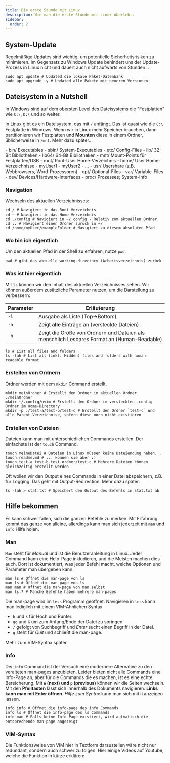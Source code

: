 ```yaml
---
title: Die erste Stunde mit Linux
description: Wie man die erste Stunde mit Linux überlebt.
sidebar:
  order: 2
---
```


## System-Update

Regelmäßige Updates sind wichtig, um potentielle Sicherheitsrisiken zu minimieren. Im Gegensatz zu Windows Update behindert uns der Update-Prozess in Linux nicht und dauert auch nicht aufwärts von Stunden...

```shell
sudo apt update # Updated die lokale Paket-Datenbank
sudo apt upgrade -y # Updated alle Pakete mit neueren Versionen
```

## Dateisystem in a Nutshell

In Windows sind auf dem obersten Level des Dateisystems die "Festplatten" wie `C:\`, `D:\` und so weiter.

In Linux gibt es ein Dateisystem, das mit `/` anfängt. Das ist quasi wie die `C:\` Festplatte in Windows. Wenn wir in Linux mehr Speicher brauchen, dann partitionieren wir Festplatten und **Mounten** diese in einem Ordner, üblicherweise in `/mnt`. Mehr dazu später...


<FileTree>
- bin/ Executables
- sbin/ System-Executables
- etc/ Config-Files
- lib/ 32-Bit Bibliotheken
- lib64/ 64-Bit Bibliotheken
- mnt/ Mount-Points für Festplatten/USB
- root/ Root-User Home-Verzeichnis
- home/ User Home-Verzeichnisse
  - myUser1
  - myUser2
  - ...
- usr/ Usershare (z.B. Webbrowsers, Word-Prozessoren)
- opt/ Optional-Files
- var/ Variable-Files
- dev/ Devices/Hardware-Interfaces
- proc/ Prozesses; System-Info
</FileTree>

### Navigation

Wechseln des aktuellen Verzeichnisses:

```shell
cd / # Navigiert in das Root-Verzeichnis
cd ~ # Navigiert in das Home-Verzeichnis
cd ./config # Navigiert in ~/.config - Relativ zum aktuellen Ordner
cd .. # Navigiert einen Ordner zurück in ~/
cd /home/myUser/exampleFolder # Navigiert zu diesem absoluten Pfad
```

### Wo bin ich eigentlich

Um den aktuellen Pfad in der Shell zu erfahren, nutze `pwd`.

```shell
pwd # gibt das aktuelle working-directory (Arbeitsverzeichnis) zurück
```

### Was ist hier eigentlich

Mit `ls` können wir den Inhalt des aktuellen Verzeichnisses sehen. Wir können außerdem zusätzliche Parameter nutzen, um die Darstellung zu verbessern:


| Parameter | Erläuterung                                                                                |
| --------- | ------------------------------------------------------------------------------------------ |
| `-l`      | Ausgabe als Liste (Top->Bottom)                                                            |
| `-a`      | Zeigt **alle** Einträge an (versteckte Dateien)                                            |
| `-h`      | Zeigt die Größe von Ordnern und Dateien als menschlich Lesbares Format an (Human-Readable) |

```shell
ls # List all files and folders
ls -lah # List all (inkl. Hidden) files and folders with human-readable format
```

### Erstellen von Ordnern

Ordner werden mit dem `mkdir` Command erstellt.

```shell
mkdir meinOrdner # Erstellt den Ordner im aktuellen Ordner ./meinOrdner
mkdir ~/.config/nvim # Erstellt den Ordner im versteckten .config Ordner im Home-Directory
mkdir -p ./test-a/test-b/test-c # Erstellt den Ordner `test-c` und alle Parent-Verzeichnise, sofern diese noch nicht existieren
```

### Erstellen von Dateien

Dateien kann man mit unterschiedlichen Commands erstellen. Der einfachste ist der `touch` Command.

```shell
touch meineDatei # Dateien in Linux müssen keine Dateiendung haben...
touch readme.md # ... können sie aber :)
touch test-a test-b test-ordner/test-c # Mehrere Dateien können gleichzeitig erstellt werden
```

Oft wollen wir den Output eines Commands in einer Datei abspeichern, z.B. für Logging. Das geht mit Output-Redirection. Mehr dazu später.

```shell
ls -lah > stat.txt # Speichert den Output des Befehls in stat.txt ab
```

## Hilfe bekommen

Es kann schwer fallen, sich die ganzen Befehle zu merken. Mit Erfahrung kommt das ganze von alleine, allerdings kann man sich jederzeit mit `man` und `info` Hilfe holen.

### Man

`Man` steht für *Manual* und ist die Benutzeranleitung in Linux. Jeder Command kann eine Help-Page inkludieren, und die Meisten machen dies auch. Dort ist dokumentiert, was jeder Befehl macht, welche Optionen und Parameter man übergeben kann.

```shell
man ls # Öffnet die man-page von ls
man ls # Öffnet die man-page von ls
man man # Öffnet die man-page von man selbst
man ls.7 # Manche Befehle haben mehrere man-pages
```

Die man-page wird im `less` Programm geöffnet. Navigieren in `less` kann man lediglich mit einem VIM-Ähnlichen Syntax.

- `h` und `k` für Hoch und Runter.
- `gg` und `G` um zum Anfang/Ende der Datei zu springen.
- `/` gefolgt von Suchbegriff und *Enter* sucht einen Begriff in der Datei.
- `q` steht für *Quit* und schließt die man-page.

Mehr zum VIM-Syntax später.

### Info

Der `info` Command ist der Versuch eine modernere Alternative zu den veralteten man-pages anzubieten. Leider bieten nicht alle Commands eine Info-Page an, aber für die Commands die es machen, ist es eine echte Bereicherung. Mit **`n` (next) und `p` (previous)** können wir die Seiten wechseln. Mit den **Pfeiltasten** lässt sich innerhalb des Dokuments navigieren. **Links kann man mit Enter öffnen**. *Hilfe zum Syntax* kann man sich mit `H` anzeigen lassen.

```shell
info info # Öffnet die info-page des info Commands
info ls # Öffnet die info-page des ls Commands
info man # Falls keine Info-Page existiert, wird autmatisch die entsprechende man-page angezeigt
```

### VIM-Syntax

Die Funktionsweise von VIM hier in Textform darzustellen wäre nicht nur redundant, sondern auch schwer zu folgen. Hier einige Videos auf Youtube, welche die Funktion in kürze erklären:


<CardGrid>
  <LinkCard title="VIM in 100 Seconds | Englisch" href="https://www.youtube.com/watch?v=-txKSRn0qeA" target="_blank" />
  <LinkCard title="VI und VIM Grundlagen | Deutsch" href="https://www.youtube.com/watch?v=-JdRKRx2ioc" target="_blank" />
</CardGrid>
